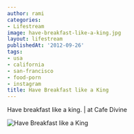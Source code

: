 ```yaml
---
author: rami
categories:
- Lifestream
image: have-breakfast-like-a-king.jpg
layout: lifestream
publishedAt: '2012-09-26'
tags:
- usa
- california
- san-francisco
- food-porn
- instagram
title: Have Breakfast like a King
---
```


Have breakfast like a king. | at Cafe Divine

![Have Breakfast like a King](/assets/images/content/lifestream/have-breakfast-like-a-king.jpg)
